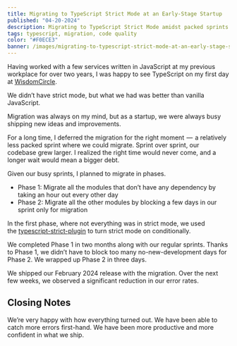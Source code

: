 ```yaml
---
title: Migrating to TypeScript Strict Mode at an Early-Stage Startup
published: "04-20-2024"
description: Migrating to TypeScript Strict Mode amidst packed sprints.
tags: typescript, migration, code quality
color: "#F0ECE3"
banner: /images/migrating-to-typescript-strict-mode-at-an-early-stage-startup.png
---
```


Having worked with a few services written in JavaScript at my previous workplace for over two years, I was happy to see TypeScript on my first day at [WisdomCircle](https://wisdomcircle.com/).

We didn’t have strict mode, but what we had was better than vanilla JavaScript.

Migration was always on my mind, but as a startup, we were always busy shipping new ideas and improvements.

For a long time, I deferred the migration for the right moment  —  a relatively less packed sprint where we could migrate. Sprint over sprint, our codebase grew larger. I realized the right time would never come, and a longer wait would mean a bigger debt.

Given our busy sprints, I planned to migrate in phases.

- Phase 1: Migrate all the modules that don’t have any dependency by taking an hour out every other day
- Phase 2: Migrate all the other modules by blocking a few days in our sprint only for migration

In the first phase, where not everything was in strict mode, we used the [typescript-strict-plugin](https://www.npmjs.com/package/typescript-strict-plugin) to turn strict mode on conditionally.

We completed Phase 1 in two months along with our regular sprints. Thanks to Phase 1, we didn’t have to block too many no-new-development days for Phase 2. We wrapped up Phase 2 in three days.

We shipped our February 2024 release with the migration. Over the next few weeks, we observed a significant reduction in our error rates.

## Closing Notes

We’re very happy with how everything turned out. We have been able to catch more errors first-hand. We have been more productive and more confident in what we ship.
